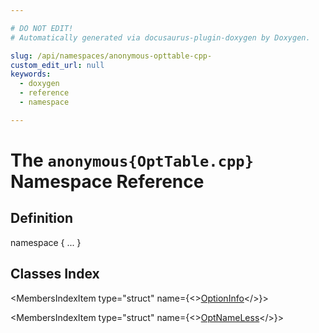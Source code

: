 ```yaml
---

# DO NOT EDIT!
# Automatically generated via docusaurus-plugin-doxygen by Doxygen.

slug: /api/namespaces/anonymous-opttable-cpp-
custom_edit_url: null
keywords:
  - doxygen
  - reference
  - namespace

---
```





# The `anonymous{OptTable.cpp}` Namespace Reference

<DoxygenPage pluginConfig={pluginConfig}>



## Definition

<CodeBlock>namespace &#123; ... &#125;</CodeBlock>

## Classes Index

<MembersIndex>

<MembersIndexItem
  type="struct"
  name={<><a href="/docs/api/structs/anonymous-namespace-opttable-cpp-/optioninfo">OptionInfo</a></>}>
</MembersIndexItem>

<MembersIndexItem
  type="struct"
  name={<><a href="/docs/api/structs/anonymous-namespace-opttable-cpp-/optnameless">OptNameLess</a></>}>
</MembersIndexItem>

</MembersIndex>


</DoxygenPage>
